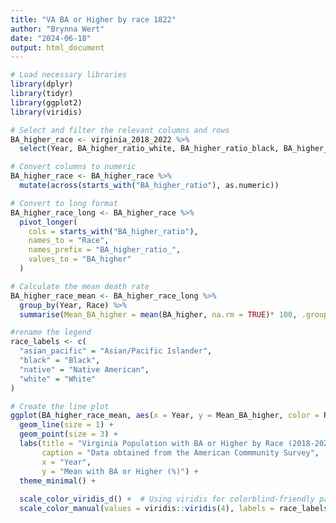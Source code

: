 ```yaml
---
title: "VA BA or Higher by race 1822"
author: "Brynna Wert"
date: "2024-06-18"
output: html_document
---
```


```r
# Load necessary libraries
library(dplyr)
library(tidyr)
library(ggplot2)
library(viridis)
```

```r
 
# Select and filter the relevant columns and rows
BA_higher_race <- virginia_2018_2022 %>%
  select(Year, BA_higher_ratio_white, BA_higher_ratio_black, BA_higher_ratio_asian_pacific, BA_higher_ratio_native)
```

```r
# Convert columns to numeric
BA_higher_race <- BA_higher_race %>%
  mutate(across(starts_with("BA_higher_ratio"), as.numeric))
```

```r
# Convert to long format
BA_higher_race_long <- BA_higher_race %>%
  pivot_longer(
    cols = starts_with("BA_higher_ratio"), 
    names_to = "Race", 
    names_prefix = "BA_higher_ratio_",
    values_to = "BA_higher"
  )

# Calculate the mean death rate
BA_higher_race_mean <- BA_higher_race_long %>%
  group_by(Year, Race) %>%
  summarise(Mean_BA_higher = mean(BA_higher, na.rm = TRUE)* 100, .groups = "drop")

#rename the legend
race_labels <- c(
  "asian_pacific" = "Asian/Pacific Islander",
  "black" = "Black",
  "native" = "Native American",
  "white" = "White"
)

# Create the line plot
ggplot(BA_higher_race_mean, aes(x = Year, y = Mean_BA_higher, color = Race, group = Race)) +
  geom_line(size = 1) +
  geom_point(size = 3) +
  labs(title = "Virginia Population with BA or Higher by Race (2018-2022)",
       caption = "Data obtained from the American Commmunity Survey",
       x = "Year",
       y = "Mean with BA or Higher (%)") +
  theme_minimal() +
  
  scale_color_viridis_d() +  # Using viridis for colorblind-friendly palette 
  scale_color_manual(values = viridis::viridis(4), labels = race_labels)  # Manually setting the labels for the races
```